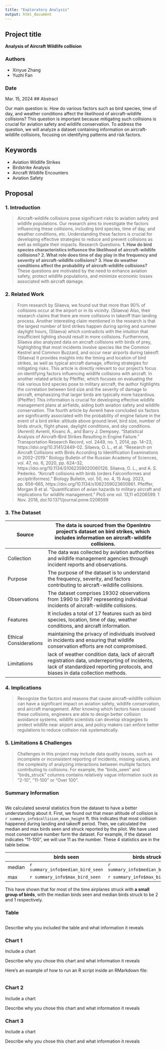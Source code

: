 ```yaml
---
title: "Exploratory Analysis"
output: html_document
---
```


## Project title

**Analysis of Aircraft Wildlife collision**

### Authors
- Xinyue Zhang
- Yuzhi Fan

### Date

Mar. 15, 2024
## Abstract

Our main question is: How do various factors such as bird species, time of day, and weather conditions affect the likelihood of aircraft-wildlife collisions? This question is important because mitigating such collisions is crucial for aviation safety and wildlife conservation. To address the question, we will analyze a dataset containing information on aircraft-wildlife collisions, focusing on identifying patterns and risk factors.

## Keywords

- Aviation Wildlife Strikes
- Birdstrike Analysis
- Aircraft Wildlife Encounters
- Aviation Safety

## Proposal

### **1. Introduction**

> Aircraft-wildlife collisions pose significant risks to aviation safety and wildlife populations. Our research aims to investigate the factors influencing these collisions, including bird species, time of day, and weather conditions, etc. Understanding these factors is crucial for developing effective strategies to reduce and prevent collisions as well as mitigate their impacts.
    Research Questions:
    **1. How do bird species characteristics influence the likelihood of aircraft-wildlife collisions?**
    **2. What role does time of day play in the frequency and severity of aircraft-wildlife collisions?**
    **3. How do weather conditions affect the probability of aircraft-wildlife collisions?**
These questions are motivated by the need to enhance aviation safety, protect wildlife populations, and minimize economic losses associated with aircraft damage.

### **2. Related Work**

> From research by Silaeva, we found out that more than 90% of collisions occur at the airport or in its vicinity. (Silaeva) Also, their research claims that there are more collisions in takeoff than landing process. Another interesting claim mentioned in the research is that the largest number of bird strikes happen during spring and summer daylight hours, (Silaeva) which contradicts with the intuition that insufficient lighting should result in more collisions. Furthermore, Silaeva also analyzed data on aircraft collisions with birds of prey, highlighting that most incidents involve species like the Common Kestrel and Common Buzzard, and occur near airports during takeoff. (Silaeva) It provides insights into the timing and location of bird strikes, as well as typical aircraft damage, offering strategies for mitigating risks. This article is directly relevant to our project's focus on identifying factors influencing wildlife collisions with aircraft. In another related article by Pfeiffer, which focuses on evaluating the risk various bird species pose to military aircraft, the author highlights the correlation between bird size and the severity of damage to aircraft, emphasizing that larger birds are typically more hazardous. (Pfeiffer) This information is crucial for developing effective wildlife management plans at airfields, aiding both aviation safety and wildlife conservation. The fourth article by Avrenli have concluded six factors are significantly associated with the probability of engine failure in the event of a bird strike: altitude above ground level, bird size, number of birds struck, flight phase, daylight conditions, and sky conditions. (Avrenli)
>Avrenli, Kivanc A., and Barry J. Dempsey. “Statistical Analysis of Aircraft–Bird Strikes Resulting in Engine Failure.” Transportation Research Record, vol. 2449, no. 1, 2014, pp. 14–23, https://doi.org/10.3141/2449-02.
Silaeva, O. L., et al. “Research on Aircraft Collisions with Birds According to Identification Examinations in 2002–2019.” Biology Bulletin of the Russian Academy of Sciences, vol. 47, no. 6, 2020, pp. 624–32, https://doi.org/10.1134/S1062359020060126.
Silaeva, O. L., and A. S. Pedenko. “Aircraft collisions with birds (orders Falconiformes and accipitriformes).” Biology Bulletin, vol. 50, no. 4, 15 Aug. 2023, pp. 656–665, https://doi.org/10.1134/s1062359023600861.
Pfeiffer, Morgan B et al. “Quantification of avian hazards to military aircraft and implications for wildlife management.” PloS one vol. 13,11 e0206599. 1 Nov. 2018, doi:10.1371/journal.pone.0206599

### **3. The Dataset**


| Source | The data is sourced from the OpenIntro project's dataset on bird strikes, which includes information on aircraft-wildlife collisions. |
| ------ | ------------------------------------------------------------------------------------------------------------------------------------- |
| Collection | The data was collected by aviation authorities and wildlife management agencies through incident reports and observations. |
| Purpose | The purpose of the dataset is to understand the frequency, severity, and factors contributing to aircraft-wildlife collisions. |
| Observations | The dataset comprises 19302 observations from 1990 to 1997 representing individual incidents of aircraft-wildlife collisions. |
| Features | It includes a total of 17 features such as bird species, location, time of day, weather conditions, and aircraft information. |
| Ethical Considerations | maintaining the privacy of individuals involved in incidents and ensuring that wildlife conservation efforts are not compromised. |
| Limitations | lack of weather condition data, lack of aircraft registration data, underreporting of incidents, lack of standardized reporting protocols, and biases in data collection methods. |


### **4. Implications**

> Recognize the factors and reasons that cause aircraft-wildlife collision can have a significant impact on aviation safety, wildlife conservation, and aircraft management. After knowing which factors have caused these collisions, engineers are able to design better collision avoidance systems, wildlife scientists can develop stragegies to protect wildlife near airport area, and policy makers can enfore better regulations to reduce collision risk systematically. 

### **5. Limitations & Challenges**
>Challenges in this project may include data quality issues, such as incomplete or inconsistent reporting of incidents, missing values, and the complexity of analyzing interactions between multiple factors contributing to collisions. For example, the "birds_seen" and "birds_struck" columns contains relatively vague information suck as "2-10", "11-100" or "Over 100".




### Summary Information

```r
```

We calculated several statistics from the dataset to have a better understanding about it. First, we found out that mean altitude of collision is `r summary_info$collision_mean_height` ft. this indicates that most collision happened during landing and takeoff period. Then, we calculated the median and max birds seen and struck reported by the pilot. We have used most conservative number form the dataset. For example, if the dataset indicates "11-100", we will use 11 as the number. These 4 statistics are in the table below. 

|  | birds seen | birds struck |
| --- | ---------- | ------------ |
| median |`r summary_info$median_bird_seen`  |`r summary_info$median_bird_struck`  |
| max |`r summary_info$max_bird_seen`  |`r summary_info$max_bird_struck`  |

This have shown that for most of the time airplanes struck with **a small group of birds**, with the median birds seen and median birds struck to be 2 and 1 respectively. 


### Table

```r
```
Describe why you included the table and what information it reveals

### Chart 1

Include a chart

Describe why you chose this chart and what information it reveals

Here's an example of how to run an R script inside an RMarkdown file:

```r
```

### Chart 2

Include a chart

Describe why you chose this chart and what information it reveals

### Chart 3

Include a chart

Describe why you chose this chart and what information it reveals
